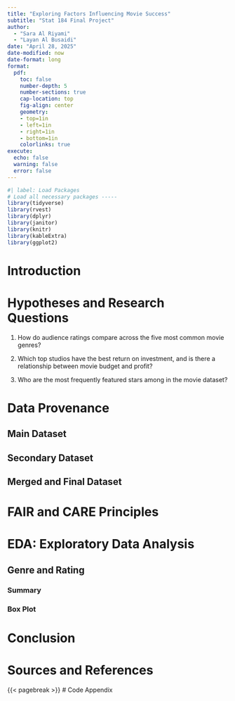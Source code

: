 ```yaml
---
title: "Exploring Factors Influencing Movie Success"
subtitle: "Stat 184 Final Project"
author: 
  - "Sara Al Riyami"
  - "Layan Al Busaidi"
date: "April 28, 2025"
date-modified: now
date-format: long
format:
  pdf:
    toc: false
    number-depth: 5
    number-sections: true
    cap-location: top
    fig-align: center
    geometry: 
    - top=1in
    - left=1in
    - right=1in
    - bottom=1in
    colorlinks: true
execute: 
  echo: false
  warning: false
  error: false
---
```


```r
#| label: Load Packages 
# Load all necessary packages -----
library(tidyverse)
library(rvest)
library(dplyr)
library(janitor)
library(knitr)
library(kableExtra)
library(ggplot2)
```

# Introduction

# Hypotheses and Research Questions

1. How do audience ratings compare across the five most common movie genres?

2. Which top studios have the best return on investment, and is there a relationship between movie budget and profit?

3. Who are the most frequently featured stars among in the movie dataset?



# Data Provenance

## Main Dataset

## Secondary Dataset

## Merged and Final Dataset

# FAIR and CARE Principles

# EDA: Exploratory Data Analysis

## Genre and Rating
### Summary
### Box Plot

# Conclusion

# Sources and References


{{< pagebreak >}}
# Code Appendix
```r
```

